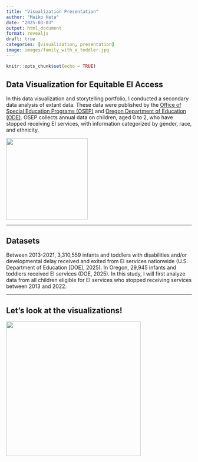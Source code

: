 ```yaml
---
title: "Visualization Presentation"
author: "Maiko Hata"
date: "2025-03-03"
output: html_document
format: revealjs
draft: true
categories: [visualization, presentation]
image: images/family_with_a_toddler.jpg
---
```


```r
knitr::opts_chunk$set(echo = TRUE)
```

## Data Visualization for Equitable EI Access

In this data visualization and storytelling portfolio, I conducted a secondary data analysis of extant data. These data were published by the [Office of Special Education Programs (OSEP)](https://data.ed.gov/dataset/idea-section-618-data-products-static-tables-part-c) and [Oregon Department of Education (ODE)](https://www.oregon.gov/ode/reports-and-data/SpEdReports/Pages/default.aspx). OSEP collects annual data on children, aged 0 to 2, who have stopped receiving EI services, with information categorized by gender, race, and ethnicity.

![](images/family_with_a_toddler.jpg){width="221"}

------------------------------------------------------------------------

## Datasets

Between 2013-2021, 3,310,559 infants and toddlers with disabilities and/or developmental delay received and exited from EI services nationwide (U.S. Department of Education [DOE], 2025). In Oregon, 29,945 infants and toddlers received EI services (DOE, 2025). In this study, I will first analyze data from all children eligible for EI services who stopped receiving services between 2013 and 2022.

------------------------------------------------------------------------

## Let's look at the visualizations!

![](images/or_us_white_ci_timesnewroman.png){width="365"}
